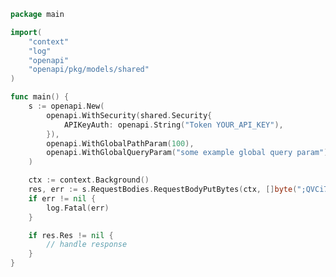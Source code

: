 ```go showLineNumbers copy filename="Request Body Put Bytes usage example"
package main

import(
	"context"
	"log"
	"openapi"
	"openapi/pkg/models/shared"
)

func main() {
    s := openapi.New(
        openapi.WithSecurity(shared.Security{
            APIKeyAuth: openapi.String("Token YOUR_API_KEY"),
        }),
        openapi.WithGlobalPathParam(100),
        openapi.WithGlobalQueryParam("some example global query param"),
    )

    ctx := context.Background()
    res, err := s.RequestBodies.RequestBodyPutBytes(ctx, []byte(";QVCi7j`A_"))
    if err != nil {
        log.Fatal(err)
    }

    if res.Res != nil {
        // handle response
    }
}
```
